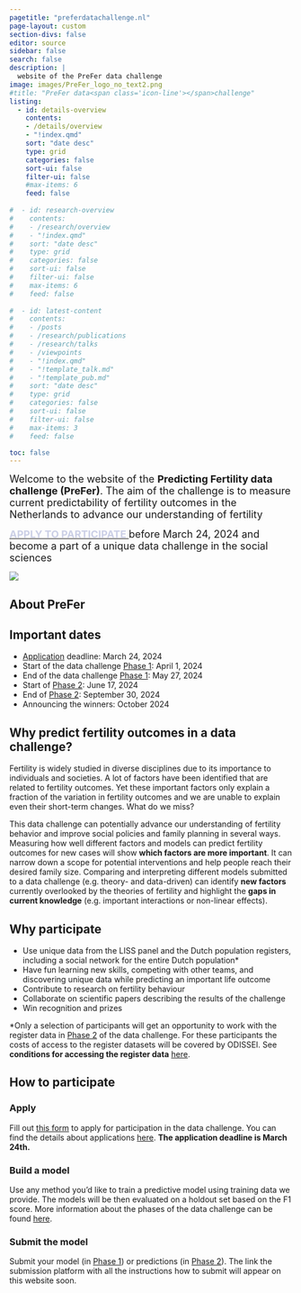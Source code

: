```yaml
---
pagetitle: "preferdatachallenge.nl"
page-layout: custom
section-divs: false
editor: source
sidebar: false
search: false
description: | 
  website of the PreFer data challenge
image: images/PreFer_logo_no_text2.png
#title: "PreFer data<span class='icon-line'></span>challenge"
listing:
  - id: details-overview
    contents: 
    - /details/overview
    - "!index.qmd"
    sort: "date desc"
    type: grid
    categories: false
    sort-ui: false
    filter-ui: false
    #max-items: 6
    feed: false
    
#  - id: research-overview
#    contents: 
#    - /research/overview
#    - "!index.qmd"
#    sort: "date desc"
#    type: grid
#    categories: false
#    sort-ui: false
#    filter-ui: false
#    max-items: 6
#    feed: false
    
#  - id: latest-content
#    contents: 
#    - /posts
#    - /research/publications
#    - /research/talks
#    - /viewpoints
#    - "!index.qmd"
#    - "!template_talk.md"
#    - "!template_pub.md"
#    sort: "date desc"
#    type: grid
#    categories: false
#    sort-ui: false
#    filter-ui: false
#    max-items: 3
#    feed: false

toc: false
---
```


::: {.content-container}
::: {.top-story .purple-background}

::: grid

::: {.g-col-9  .top-story-text}
<!-- add emply line-->
<font size="+1">    </font>
  
<font size="+1">Welcome to the website of the __Predicting Fertility data challenge (PreFer)__. The aim of the challenge is to measure current predictability of fertility outcomes in the Netherlands to advance our understanding of fertility</font>  

<font size="+1">[<span style="color:#cbcfe6;">__APPLY TO PARTICIPATE __</span>](https://forms.gle/cxc7U24n5ox7A1vu7){target="_blank"} before March 24, 2024 and become a part of a unique data challenge in the social sciences</font> 

:::

::: {.g-col-3  .top-story-img}
![](/images/map_nl1.png)
:::

:::

:::
::: 


<!-- details about the challenge -->
::: {.content-container}
::: {.listing-block}

## About PreFer 

::: {#details-overview}
:::

:::
:::


<!--  dates  -->
::: {.content-container}
::: {.listing-block}

## Important dates
- [Application](/details/overview/3application.md){target="_blank"} deadline: March 24, 2024
- Start of the data challenge [Phase 1](/details/overview/3phases.md): April 1, 2024
- End of the data challenge [Phase 1](/details/overview/3phases.md): May 27, 2024
- Start of [Phase 2](/details/overview/3phases.md): June 17, 2024
- End of [Phase 2](/details/overview/3phases.md): September 30, 2024
- Announcing the winners: October 2024


:::
:::


<!--  overview  -->
::: {.content-container}
::: {.listing-block}

## Why predict fertility outcomes in a data challenge?

Fertility is widely studied in diverse disciplines due to its importance to individuals and societies. A lot of factors have been identified that are related to fertility outcomes. Yet these important factors only explain a fraction of the variation in fertility outcomes and we are unable to explain even their short-term changes. What do we miss?

This data challenge can potentially advance our understanding of fertility behavior and improve social policies and family planning in several ways. Measuring how well different factors and models can predict fertility outcomes for new cases will show __which factors are more important__. It can narrow down a scope for potential interventions and help people reach their desired family size. Comparing and interpreting different models submitted to a data challenge (e.g. theory- and data-driven) can identify __new factors__ currently overlooked by the theories of fertility and  highlight the __gaps in current knowledge__ (e.g. important interactions or non-linear effects). 

  

:::
:::





<!-- how to participate -->
::: {.content-container}
::: {.listing-block}

## Why participate
* Use unique data from the LISS panel and the Dutch population registers, including a social network for the entire Dutch population*  
* Have fun learning new skills, competing with other teams, and discovering unique data while predicting an important life outcome  
* Contribute to research on fertility behaviour  
* Collaborate on scientific papers describing the results of the challenge  
* Win recognition and prizes  
  
   

*Only a selection of participants will get an opportunity to work with the register data in [Phase 2](/details/overview/3phases.md){target="_blank"} of the data challenge. For these participants the costs of access to the register datasets will be covered by ODISSEI. See __conditions for accessing the register data__ [here](/details/overview/4submission_evaluation_winners.md){target="_blank"}.

## How to participate
<!-- :::: {.columns}-->
<!--::: {.column width="30%"}-->
### Apply 

Fill out [this form](https://forms.gle/cxc7U24n5ox7A1vu7){target="_blank"} to apply for participation in the data challenge. You can find the details about applications [here](details/overview/3application.md).
__The application deadline is March 24th.__  


### Build a model 

Use any method you’d like to train a predictive model using training data we provide. The models will be then evaluated on a holdout set based on the F1 score. More information about the phases of the data challenge can be found [here](/details/overview/3phases.md).

### Submit the model  

Submit your model (in [Phase 1](/details/overview/3phases.md)) or predictions (in [Phase 2](/details/overview/3phases.md)). The link the submission platform with all the instructions how to submit will appear on this website soon.
 


:::
:::







